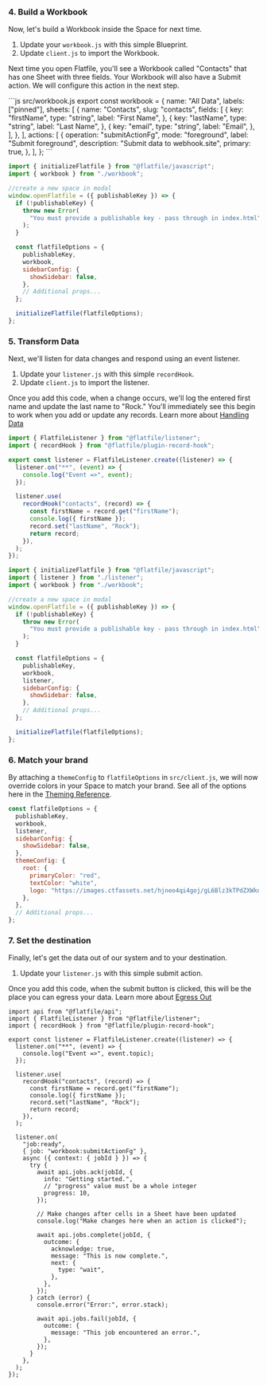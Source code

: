 ### 4. Build a Workbook

Now, let's build a Workbook inside the Space for next time.

1. Update your `workbook.js` with this simple Blueprint.
2. Update `client.js` to import the Workbook.

Next time you open Flatfile, you'll see a Workbook called "Contacts" that has
one Sheet with three fields. Your Workbook will also have a Submit action. We
will configure this action in the next step.

<CodeGroup>
```js src/workbook.js
export const workbook = {
  name: "All Data",
  labels: ["pinned"],
  sheets: [
    {
      name: "Contacts",
      slug: "contacts",
      fields: [
        {
          key: "firstName",
          type: "string",
          label: "First Name",
        },
        {
          key: "lastName",
          type: "string",
          label: "Last Name",
        },
        {
          key: "email",
          type: "string",
          label: "Email",
        },
      ],
    },
  ],
  actions: [
    {
      operation: "submitActionFg",
      mode: "foreground",
      label: "Submit foreground",
      description: "Submit data to webhook.site",
      primary: true,
    },
  ],
};
```

```js src/client.js
import { initializeFlatfile } from "@flatfile/javascript";
import { workbook } from "./workbook";

//create a new space in modal
window.openFlatfile = ({ publishableKey }) => {
  if (!publishableKey) {
    throw new Error(
      "You must provide a publishable key - pass through in index.html",
    );
  }

  const flatfileOptions = {
    publishableKey,
    workbook,
    sidebarConfig: {
      showSidebar: false,
    },
    // Additional props...
  };

  initializeFlatfile(flatfileOptions);
};
```

</CodeGroup>

### 5. Transform Data

Next, we'll listen for data changes and respond using an event listener.

1. Update your `listener.js` with this simple `recordHook`.
2. Update `client.js` to import the listener.

Once you add this code, when a change occurs, we'll log the entered first name
and update the last name to "Rock." You'll immediately see this begin to work
when you add or update any records. Learn more about
[Handling Data](../../guides/handling-data)

<CodeGroup>

```jsx src/listener.js
import { FlatfileListener } from "@flatfile/listener";
import { recordHook } from "@flatfile/plugin-record-hook";

export const listener = FlatfileListener.create((listener) => {
  listener.on("**", (event) => {
    console.log("Event =>", event);
  });

  listener.use(
    recordHook("contacts", (record) => {
      const firstName = record.get("firstName");
      console.log({ firstName });
      record.set("lastName", "Rock");
      return record;
    }),
  );
});
```

```js src/client.js
import { initializeFlatfile } from "@flatfile/javascript";
import { listener } from "./listener";
import { workbook } from "./workbook";

//create a new space in modal
window.openFlatfile = ({ publishableKey }) => {
  if (!publishableKey) {
    throw new Error(
      "You must provide a publishable key - pass through in index.html",
    );
  }

  const flatfileOptions = {
    publishableKey,
    workbook,
    listener,
    sidebarConfig: {
      showSidebar: false,
    },
    // Additional props...
  };

  initializeFlatfile(flatfileOptions);
};
```

</CodeGroup>

### 6. Match your brand

By attaching a `themeConfig` to `flatfileOptions` in `src/client.js`, we will
now override colors in your Space to match your brand. See all of the options
here in the [Theming Reference](../../guides/theming).

```jsx src/client.js (snippet)
const flatfileOptions = {
  publishableKey,
  workbook,
  listener,
  sidebarConfig: {
    showSidebar: false,
  },
  themeConfig: {
    root: {
      primaryColor: "red",
      textColor: "white",
      logo: "https://images.ctfassets.net/hjneo4qi4goj/gL6Blz3kTPdZXWknuIDVx/7bb7c73d93b111ed542d2ed426b42fd5/flatfile.svg",
    },
  },
  // Additional props...
};
```

### 7. Set the destination

Finally, let's get the data out of our system and to your destination.

1. Update your `listener.js` with this simple submit action.

Once you add this code, when the submit button is clicked, this will be the
place you can egress your data. Learn more about
[Egress Out](../../guides/egress)

```tsx src/simple.js
import api from "@flatfile/api";
import { FlatfileListener } from "@flatfile/listener";
import { recordHook } from "@flatfile/plugin-record-hook";

export const listener = FlatfileListener.create((listener) => {
  listener.on("**", (event) => {
    console.log("Event =>", event.topic);
  });

  listener.use(
    recordHook("contacts", (record) => {
      const firstName = record.get("firstName");
      console.log({ firstName });
      record.set("lastName", "Rock");
      return record;
    }),
  );

  listener.on(
    "job:ready",
    { job: "workbook:submitActionFg" },
    async ({ context: { jobId } }) => {
      try {
        await api.jobs.ack(jobId, {
          info: "Getting started.",
          // "progress" value must be a whole integer
          progress: 10,
        });

        // Make changes after cells in a Sheet have been updated
        console.log("Make changes here when an action is clicked");

        await api.jobs.complete(jobId, {
          outcome: {
            acknowledge: true,
            message: "This is now complete.",
            next: {
              type: "wait",
            },
          },
        });
      } catch (error) {
        console.error("Error:", error.stack);

        await api.jobs.fail(jobId, {
          outcome: {
            message: "This job encountered an error.",
          },
        });
      }
    },
  );
});
```
